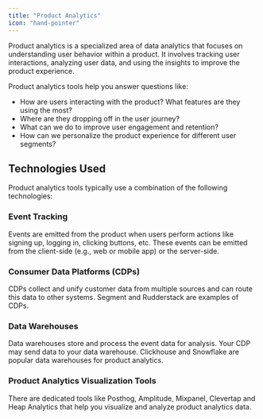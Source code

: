 ```yaml
---
title: "Product Analytics"
icon: "hand-pointer"
---
```


Product analytics is a specialized area of data analytics that focuses on understanding user behavior within a product.
It involves tracking user interactions, analyzing user data, and using the insights to improve the product experience.

Product analytics tools help you answer questions like:

- How are users interacting with the product? What features are they using the most?
- Where are they dropping off in the user journey?
- What can we do to improve user engagement and retention?
- How can we personalize the product experience for different user segments?

## Technologies Used

Product analytics tools typically use a combination of the following technologies:

### Event Tracking

Events are emitted from the product when users perform actions like signing up, logging in, clicking buttons, etc.
These events can be emitted from the client-side (e.g., web or mobile app) or the server-side.

### Consumer Data Platforms (CDPs)

CDPs collect and unify customer data from multiple sources and can route this data to other systems.
Segment and Rudderstack are examples of CDPs.

### Data Warehouses

Data warehouses store and process the event data for analysis. Your CDP may send data to your data warehouse.
Clickhouse and Snowflake are popular data warehouses for product analytics.

### Product Analytics Visualization Tools

There are dedicated tools like Posthog, Amplitude, Mixpanel, Clevertap and Heap Analytics that help
you visualize and analyze product analytics data.
